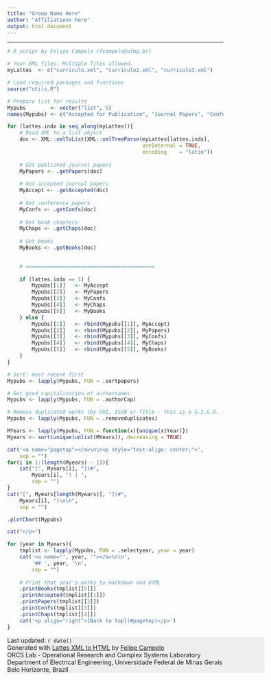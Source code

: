```yaml
---
title: "Group Name Here"
author: "Affiliations here"
output: html_document
---
```

<hr>

```r
# R script by Felipe Campelo (fcampelo@ufmg.br)

# Your XML files. Multiple files allowed.
myLattes  <- c("curriculo.xml", "curriculo2.xml", "curriculo3.xml")

# Load required packages and functions
source("utils.R")

# Prepare list for results
Mypubs        <- vector("list", 5)
names(Mypubs) <- c("Accepted for Publication", "Journal Papers", "Conference Papers", "Book Chapters", "Books")

for (lattes.indx in seq_along(myLattes)){
    # Read XML to a list object
    doc <- XML::xmlToList(XML::xmlTreeParse(myLattes[lattes.indx], 
                                            useInternal = TRUE, 
                                            encoding    = "latin"))
    
    # Get published journal papers
    MyPapers <- .getPapers(doc)
    
    # Get accepted journal papers
    MyAccept <- .getAccepted(doc)
    
    # Get conference papers
    MyConfs <- .getConfs(doc)
    
    # Get book chapters
    MyChaps <- .getChaps(doc)
    
    # Get books
    MyBooks <- .getBooks(doc)

    
    # ==========================================
    
    if (lattes.indx == 1) {
        Mypubs[[1]]   <- MyAccept
        Mypubs[[2]]   <- MyPapers
        Mypubs[[3]]   <- MyConfs
        Mypubs[[4]]   <- MyChaps
        Mypubs[[5]]   <- MyBooks
    } else {
        Mypubs[[1]]   <- rbind(Mypubs[[1]], MyAccept)
        Mypubs[[2]]   <- rbind(Mypubs[[2]], MyPapers)
        Mypubs[[3]]   <- rbind(Mypubs[[3]], MyConfs)
        Mypubs[[4]]   <- rbind(Mypubs[[4]], MyChaps)
        Mypubs[[5]]   <- rbind(Mypubs[[5]], MyBooks)
    }
}

# Sort: most recent first
Mypubs <- lapply(Mypubs, FUN = .sortpapers)

# Get good capitalization of authornames
Mypubs <- lapply(Mypubs, FUN = .authorCap)

# Remove duplicated works (by DOI, ISSN or Title - this is a G.I.G.O. function)
Mypubs <- lapply(Mypubs, FUN = .removeduplicates)

MYears <- lapply(Mypubs, FUN = function(x){unique(x$Year)})
Myears <- sort(unique(unlist(MYears)), decreasing = TRUE)

```

```r
cat('<a name="pagetop"></a>\n\n<p style="text-align: center;">', 
    sep = "")
for(i in 1:(length(Myears) - 1)){
    cat("[", Myears[i], "](#", 
        Myears[i], ") | ",
        sep = "")
}
cat("[", Myears[length(Myears)], "](#", 
    Myears[i], ")\n\n",
    sep = "")

.plotChart(Mypubs)

cat("</p>")

for (year in Myears){
    tmplist <- lapply(Mypubs, FUN = .selectyear, year = year)
    cat('<a name="', year, '"></a>\n\n',
        '## ', year, '\n',
        sep = "")
    
    # Print that year's works to markdown and HTML
    .printBooks(tmplist[[5]])
    .printAccepted(tmplist[[1]])
    .printPapers(tmplist[[2]])
    .printConfs(tmplist[[3]])
    .printChaps(tmplist[[4]])
    cat('<p align="right">[Back to top](#pagetop)</p>')
}


```

<div style="background-color:#eeeeee; width:600px">
Last updated: `r date()`<br/>
Generated with [Lattes XML to HTML](https://github.com/fcampelo/Lattes-XML-to-HTML) by [Felipe Campelo](mailto:fcampelo@ufmg.br)<br/>
ORCS Lab - Operational Research and Complex Systems Laboratory<br/>
Department of Electrical Engineering, Universidade Federal de Minas Gerais<br/>
Belo Horizonte, Brazil</i>
</div>
